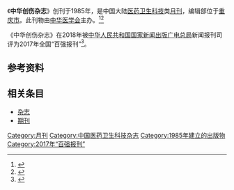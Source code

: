 {{Infobox journal
| title         = 中华创伤杂志
| former_name   =创伤杂志
| frequency     = 月刊
| country       = [[中国大陆|中国大陆]]
| publisher     = [[中华医学会|中华医学会]]
| language =
| native_title =
| abbreviation =N/A
| impact        = 
| history =1985年起至今
| ISSN = 1001-8050
| CN            = 50-1098/R
| CODEN         = ZCZAFD
| website       = http://zhcszz.yiigle.com/
}}
《'''中华创伤杂志'''》创刊于1985年，是中国大陆[[医药卫生科技|医药卫生科技]]类[[杂志#出版|月刊]]，编辑部位于[[重庆市|重庆市]]。此刊物由[[中华医学会|中华医学会]]主办。<ref name="知网1">{{Cite web|title=中华创伤杂志|url=https://navi.cnki.net/knavi/JournalDetail?pcode=CJFD&pykm=ZHCS|accessdate=2021-02-02|work=navi.cnki.net|publisher=[[中国知网|中国知网]]}}</ref><ref name="维普1">{{Cite web|title=中华创伤杂志 - 维普中文期刊|url=http://www.cqvip.com/qikan/Detail.aspx?gch=94409A|accessdate=2021-02-02|author=|date=|format=|publisher=[[维普|维普]]|language=}}</ref>

《中华创伤杂志》在2018年被[[中华人民共和国国家新闻出版广电总局|中华人民共和国国家新闻出版广电总局]]新闻报刊司评为2017年全国“百强报刊”<ref>{{Cite web|title=2017年全国“百强报刊”推荐名单开始公示|url=http://www.ce.cn/culture/gd/201801/16/t20180116_27756145.shtml|accessdate=2021-02-10|author=赵新乐（中国新闻出版广电报）|date=2018-01-16|format=|work=www.ce.cn|publisher=[[中国经济网|中国经济网]]|language=|archive-date=2020-11-05|archive-url=https://web.archive.org/web/20201105014543/http://www.ce.cn/culture/gd/201801/16/t20180116_27756145.shtml|dead-url=no}}</ref>。
== 参考资料 ==
{{reflist|2}}

== 相关条目 ==

* [[杂志|杂志]]
* [[期刊|期刊]]

{{全国百强报刊|2017}}
{{Academic-journal-stub}}

[[Category:月刊|Category:月刊]]
[[Category:中国医药卫生科技杂志|Category:中国医药卫生科技杂志]]
[[Category:1985年建立的出版物|Category:1985年建立的出版物]]
[[Category:2017年“百强报刊”|Category:2017年“百强报刊”]]